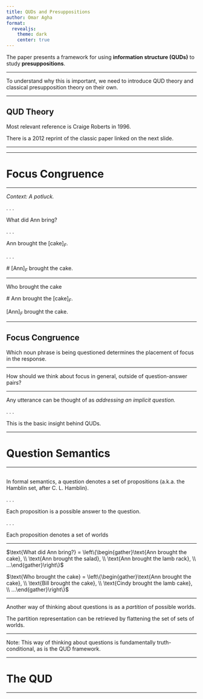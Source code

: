 ```yaml
---
title: QUDs and Presuppositions
author: Omar Agha
format: 
  revealjs:
    theme: dark
    center: true
---
```


The paper presents a framework for using **information structure (QUDs)** to study **presuppositions**.

---

To understand why this is important, we need to introduce QUD theory and classical presupposition theory on their own.

---

## QUD Theory

Most relevant reference is Craige Roberts in 1996. 

::: aside 
There is a 2012 reprint of the classic paper linked on the next slide.
:::

---

<section data-background-iframe="https://semprag.org/index.php/sp/article/view/sp.5.6/pdf/5868" data-background-interactive></section>

---

# Focus Congruence

---

*Context: A potluck.*

. . .

What did Ann bring? 

. . .

Ann brought the \[cake\]$_F$. 

. . .

\# \[Ann\]$_F$ brought the cake.

---


Who brought the cake

\# Ann brought the \[cake\]$_F$. 

\[Ann\]$_F$ brought the cake.

---

## Focus Congruence

Which noun phrase is being questioned determines the placement of focus in the response.

---

How should we think about focus in general, outside of question-answer pairs?

---

Any utterance can be thought of as *addressing an implicit question.*

. . .

This is the basic insight behind QUDs.

---

# Question Semantics

---

## {.center}

In formal semantics, a question denotes a set of propositions (a.k.a. the Hamblin set, after C. L. Hamblin).

. . .

Each proposition is a possible answer to the question.

. . .

Each proposition denotes a set of worlds

---

$\text{What did Ann bring?} = \left\{\begin{gather}\text{Ann brought the cake}, \\ \text{Ann brought the salad}, \\ \text{Ann brought the lamb rack}, \\ ...\end{gather}\right\}$

$\text{Who brought the cake} = \left\{\begin{gather}\text{Ann brought the cake}, \\ \text{Bill brought the cake}, \\ \text{Cindy brought the lamb cake}, \\ ...\end{gather}\right\}$

---

Another way of thinking about questions is as a *partition* of possible worlds.

The partition representation can be retrieved by flattening the set of sets of worlds.

---

Note: This way of thinking about questions is fundamentally truth-conditional, as is the QUD framework.

---

# The QUD

---

